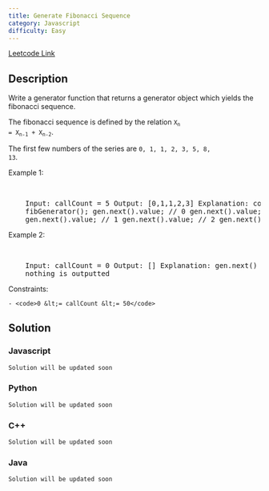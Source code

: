 ```yaml
---
title: Generate Fibonacci Sequence
category: Javascript
difficulty: Easy
---
```


<Callout>

[Leetcode Link](https://leetcode.com/problems/generate-fibonacci-sequence)

</Callout>

## Description

Write a generator function that returns a generator object which yields the fibonacci sequence.

The fibonacci sequence is defined by the relation <code>X<sub>n</sub> = X<sub>n-1</sub> + X<sub>n-2</sub></code>.

The first few numbers of the series are <code>0, 1, 1, 2, 3, 5, 8, 13</code>.

Example 1:

<br />
<pre className="overflow-x-auto">
	Input: callCount = 5 Output: [0,1,1,2,3] Explanation: const gen =
	fibGenerator(); gen.next().value; // 0 gen.next().value; // 1
	gen.next().value; // 1 gen.next().value; // 2 gen.next().value; // 3
</pre>

Example 2:

<br />
<pre className="overflow-x-auto">
	Input: callCount = 0 Output: [] Explanation: gen.next() is never called so
	nothing is outputted
</pre>

Constraints:

    - <code>0 &lt;= callCount &lt;= 50</code>

## Solution

### Javascript

```javascript
Solution will be updated soon
```

### Python

```python
Solution will be updated soon
```

### C++

```cpp
Solution will be updated soon
```

### Java

```java
Solution will be updated soon
```
